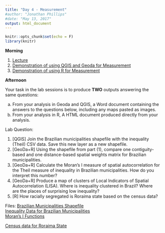 ```yaml
---
title: "Day 4 - Measurement"
#author: "Jonathan Phillips"
#date: "May 13, 2017"
output: html_document
---
```


<style>
.column-left{
  float: left;
  width: 50%;
  text-align: left;
}
.column-right{
  float: right;
  width: 50%;
  text-align: right;
}
</style>

```r
knitr::opts_chunk$set(echo = F)
library(knitr)
```

**Morning**

1. [Lecture](https://jonnyphillips.github.io/Intro_Spatial/Day_4/Slides_Day_4_v5.html)
3. [Demonstration of using QGIS and Geoda for Measurement](https://docs.google.com/presentation/d/1ZxPQku1ysGnewShK1cmWceRqFlK36RJFVSug90Dpup0/present?usp=sharing)
4. [Demonstration of using R for Measurement](https://docs.google.com/presentation/d/1x4XAE7V80rTmqOpvZL9Asf38yV5gx5FEqQ1w8UN8yXs/present?usp=sharing)

**Afternoon**

Your task in the lab sessions is to produce **TWO** outputs answering the same questions:

a. From your analysis in Geoda and QGIS, a Word document containing the answers to the questions below, including any maps pasted as images.
b. From your analysis in R, A HTML document produced directly from your analysis.

Lab Question: 

1. [QGIS] Join the Brazilian municipalities shapefile with the inequality (Theil) CSV data. Save this new layer as a new shapefile. 
2. [GeoDa+R] Using the shapefile from part (1), compare one contiguity-based and one distance-based spatial weights matrix for Brazilian municipalities.
3. [GeoDa+R] Calculate the Moran's I measure of spatial autocorrelation for the Theil measure of inequality in Brazilian municipalities. How do you interpret this number?
4. [GeoDa+R] Produce a map of clusters of Local Indicators of Spatial Autocorrelation (LISA). Where is inequality clustered in Brazil? Where are the places of surprising low inequality?
5. [R] How racially segregated is Roraima state based on the census data?

Files:
[Brazilian Municipalities Shapefile](https://jonnyphillips.github.io/Intro_Spatial/Day_4/Data/municipalities.zip)  
[Inequality Data for Brazilian Municipalities](https://jonnyphillips.github.io/Intro_Spatial/Day_4/Data/ineq_mun.csv)  
[Moran's I Functions](https://jonnyphillips.github.io/Intro_Spatial/Day_4/Functions.R)

[Census data for Roraima State](https://jonnyphillips.github.io/Intro_Spatial/Day_4/Data/Roraima_race.zip)
